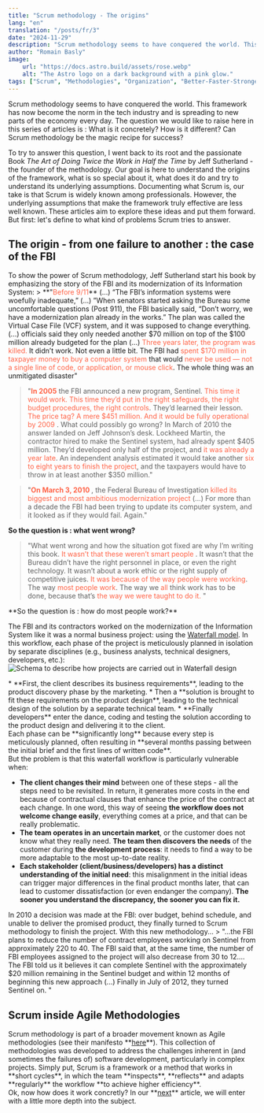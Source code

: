 ```yaml
---
title: "Scrum methodology - The origins"
lang: "en"
translation: "/posts/fr/3"
date: "2024-11-29"
description: "Scrum methodology seems to have conquered the world. This framework has now become the norm in the tech industry and is spreading to new parts of the economy every day. The question we would like to raise here in this series of articles : Is Scrum methodology the magic recipe for success? For that, we went back to its root: the Book *The Art of Doing Twice the Work in Half the Time* by Jeff Sutherland (more...)"
author: "Romain Basly"
image:
    url: "https://docs.astro.build/assets/rose.webp"
    alt: "The Astro logo on a dark background with a pink glow."
tags: ["Scrum", "Methodologies", "Organization", "Better-Faster-Stronger"]
---
```


<div>
Scrum methodology seems to have conquered the world. This framework has now become the norm in the tech industry and is spreading to new parts of the economy every day. The question we would like to raise here in this series of articles is : What is it concretely? How is it different? Can Scrum methodology be the magic recipe for success? 

To try to answer this question, I went back to its root and the passionate Book *The Art of Doing Twice the Work in Half the Time* by Jeff Sutherland - the founder of the methodology. Our goal is here to understand the origins of the framework, what is so special about it, what does it do and try to understand its underlying assumptions. 
Documenting what Scrum is, our take is that Scrum is widely known among professionals. However, the underlying assumptions that make the framework truly effective are less well known. These articles aim to explore these ideas and put them forward. But first: let's define to what kind of problems Scrum tries to answer.
</div>

## The origin - from one failure to another : the case of the FBI
<div>
To show the power of Scrum methodology, Jeff Sutherland start his book by emphasizing the story of the FBI and its modernization of its Information System: 
> **"<span style="color: tomato">Before 9/11</span>** (...) “The FBI’s information systems were woefully inadequate,” (...) ”When senators started asking the Bureau some uncomfortable questions (Post 911), the FBI basically said, “Don’t worry, we have a modernization plan already in the works.” The plan was called the Virtual Case File (VCF) system, and it was supposed to change everything. (...) officials said they only needed another $70 million on top of the $100 million already budgeted for the plan (...) <span style="color: tomato">Three years later, the program was killed. </span> It didn’t work. Not even a little bit. The FBI had <span style="color: tomato">spent $170 million in taxpayer money to buy a computer system </span> that would <span style="color: tomato">never be used — not a single line of code, or application, or mouse click</span>. The whole thing was an unmitigated disaster"

> "**<span style="color: tomato">In 2005</span>** the FBI announced a new program, Sentinel. <span style="color: tomato">This time it would work. This time they’d put in the right safeguards, the right budget procedures, the right controls</span>. They’d learned their lesson. <span style="color: tomato">The price tag? A mere $451 million. And it would be fully operational by 2009 </span>. What could possibly go wrong? In March of 2010 the answer landed on Jeff Johnson’s desk. Lockheed Martin, the contractor hired to make the Sentinel system, had already spent $405 million. They’d developed only half of the project, and <span style="color: tomato">it was already a year late</span>. An independent analysis estimated it would take another <span style="color: tomato">six to eight years to finish the project</span>, and the taxpayers would have to throw in at least another $350 million."

> "**<span style="color: tomato">On March 3, 2010 </span>**, the Federal Bureau of Investigation <span style="color: tomato">killed its biggest and most ambitious modernization project</span> (...) For more than a decade the FBI had been trying to update its computer system, and it looked as if they would fail. Again."
</div>
<div>


**So the question is : what went wrong?**
> "What went wrong and how the situation got fixed are why I’m writing this book. <span style="color: tomato">It wasn’t that these weren’t smart people </span>. It wasn’t that the Bureau didn’t have the right personnel in place, or even the right technology. It wasn’t about a work ethic or the right supply of competitive juices. <span style="color: tomato">It was because of the way people were working</span>. The way <span style="color: tomato">most people work</span>. The way we <span style="color: tomato">all</span> think work has to be done, because that’s <span style="color: tomato">the way we were taught to do it. </span>"

</div>

<div class="blog-image-container">
**So the question is : how do most people work?**

The FBI and its contractors worked on the modernization of the Information System like it was a normal business project: using the <a href="https://en.wikipedia.org/wiki/Waterfall_model" target="_blank" rel="noopener noreferrer">Waterfall model</a>. In this workflow, each phase of the project is meticulously planned in isolation by separate disciplines (e.g., business analysts, technical designers, developers, etc.):
<img 
  src="/Images/blog-posts/3/waterfall.png" 
  alt="Schema to describe how projects are carried out in Waterfall design" 
/>
</div>

<div>
* **First, the client describes its business requirements**, leading to the product discovery phase by the marketing.
* Then a **solution is brought to fit these requirements on the product design**, leading to the technical design of the solution by a separate technical team.
* **Finally developers** enter the dance, coding and testing the solution according to the product design and delivering it to the client.
</div>

<div>
Each phase can be **significantly long** because every step is meticulously planned, often resulting in **several months passing between the initial brief and the first lines of written code**. 
</div>

<div>
But the problem is that this waterfall workflow is particularly vulnerable when:

- **The client changes their mind** between one of these steps - all the steps need to be revisited. In return, it generates more costs in the end because of contractual clauses that enhance the price of the contract at each change. In one word, this way of seeing **the workflow does not welcome change easily**, everything comes at a price, and that can be really problematic.
- **The team operates in an uncertain market**, or the customer does not know what they really need. **The team then discovers the needs** of the customer during **the development process**: it needs to find a way to be more adaptable to the most up-to-date reality.
- **Each stakeholder (client/business/developers) has a distinct understanding of the initial need**: this misalignment in the initial ideas can trigger major differences in the final product months later, that can lead to customer dissatisfaction (or even endanger the company). **The sooner you understand the discrepancy, the sooner you can fix it.**
</div>

<div>
In 2010 a decision was made at the FBI: over budget, behind schedule, and unable to deliver the promised product, they finally turned to Scrum methodology to finish the project. With this new methodology...
> "...the FBI plans to reduce the number of contract employees working on Sentinel from approximately 220 to 40. The FBI said that, at the same time, the number of FBI employees assigned to the project will also decrease from 30 to 12.... The FBI told us it believes it can complete Sentinel with the approximately $20 million remaining in the Sentinel budget and within 12 months
of beginning this new approach (...) Finally in July of 2012, they turned Sentinel on. "
</div>

## Scrum inside Agile Methodologies
<div>
Scrum methodology is part of a broader movement known as Agile methodologies (see their manifesto **<a href="https://agilemanifesto.org/principles.html" target="_blank" rel="noopener noreferrer">here</a>**). This collection of methodologies was developed to address the challenges inherent in (and sometimes the failures of) software development, particularly in complex projects. 
Simply put, Scrum is a framework or a method that works in **short cycles**, in which the team **inspects**, **reflects** and adapts **regularly** the workflow **to achieve higher efficiency**.

</div>
Ok, now how does it work concretly? In our **<a href="https://romainbasly.github.io/posts/en/4" rel="noopener noreferrer">next</a>** article, we will enter with a little more depth into the subject.

